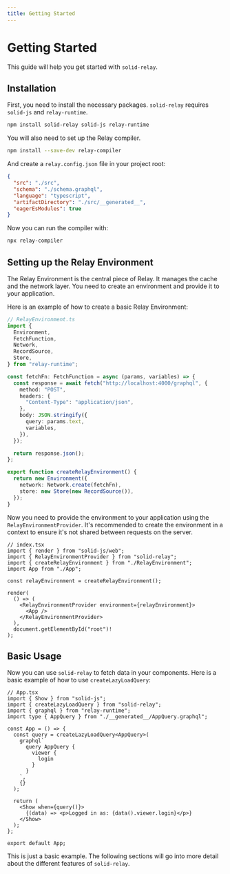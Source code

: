 ```yaml
---
title: Getting Started
---
```


# Getting Started

This guide will help you get started with `solid-relay`.

## Installation

First, you need to install the necessary packages. `solid-relay` requires `solid-js` and `relay-runtime`.

```bash
npm install solid-relay solid-js relay-runtime
```

You will also need to set up the Relay compiler.

```bash
npm install --save-dev relay-compiler
```

And create a `relay.config.json` file in your project root:

```json
{
  "src": "./src",
  "schema": "./schema.graphql",
  "language": "typescript",
  "artifactDirectory": "./src/__generated__",
  "eagerEsModules": true
}
```

Now you can run the compiler with:

```bash
npx relay-compiler
```

## Setting up the Relay Environment

The Relay Environment is the central piece of Relay. It manages the cache and the network layer. You need to create an environment and provide it to your application.

Here is an example of how to create a basic Relay Environment:

```typescript
// RelayEnvironment.ts
import {
  Environment,
  FetchFunction,
  Network,
  RecordSource,
  Store,
} from "relay-runtime";

const fetchFn: FetchFunction = async (params, variables) => {
  const response = await fetch("http://localhost:4000/graphql", {
    method: "POST",
    headers: {
      "Content-Type": "application/json",
    },
    body: JSON.stringify({
      query: params.text,
      variables,
    }),
  });

  return response.json();
};

export function createRelayEnvironment() {
  return new Environment({
    network: Network.create(fetchFn),
    store: new Store(new RecordSource()),
  });
}
```

Now you need to provide the environment to your application using the `RelayEnvironmentProvider`. It's recommended to create the environment in a context to ensure it's not shared between requests on the server.

```tsx
// index.tsx
import { render } from "solid-js/web";
import { RelayEnvironmentProvider } from "solid-relay";
import { createRelayEnvironment } from "./RelayEnvironment";
import App from "./App";

const relayEnvironment = createRelayEnvironment();

render(
  () => (
    <RelayEnvironmentProvider environment={relayEnvironment}>
      <App />
    </RelayEnvironmentProvider>
  ),
  document.getElementById("root")!
);
```

## Basic Usage

Now you can use `solid-relay` to fetch data in your components. Here is a basic example of how to use `createLazyLoadQuery`:

```tsx
// App.tsx
import { Show } from "solid-js";
import { createLazyLoadQuery } from "solid-relay";
import { graphql } from "relay-runtime";
import type { AppQuery } from "./__generated__/AppQuery.graphql";

const App = () => {
  const query = createLazyLoadQuery<AppQuery>(
    graphql`
      query AppQuery {
        viewer {
          login
        }
      }
    `,
    {}
  );

  return (
    <Show when={query()}>
      {(data) => <p>Logged in as: {data().viewer.login}</p>}
    </Show>
  );
};

export default App;
```

This is just a basic example. The following sections will go into more detail about the different features of `solid-relay`.
